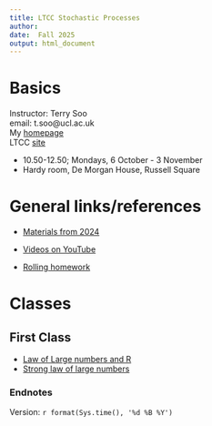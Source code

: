 ```yaml
---
title: LTCC Stochastic Processes 
author: 
date:  Fall 2025
output: html_document
---
```



#  Basics




Instructor:  Terry Soo
<br>
email:  t.soo@ucl.ac.uk
<br>
My [homepage](https://www.terrysoo.com)
<br>
LTCC [site](http://www.ltcc.ac.uk/timetable/)
<br>

* 10.50-12.50; Mondays, 6 October - 3 November   
* Hardy room, De Morgan House, Russell Square






# General links/references 

*  [Materials from 2024](https://tsoo-math.github.io/lttc/skeleton-LTTC-2024.html)

*  [Videos on YouTube](https://tsoo-math.github.io/ucl2/YT.html)


*  [Rolling homework](https://tsoo-math.github.io/lttc/homeworklttc.html)

# Classes

## First Class

* [Law of Large numbers and R](https://tsoo-math.github.io/ucl/prob-viaR.html)
* [Strong law of large numbers](https://tsoo-math.github.io/ucl/borel.html)


### Endnotes

Version: `r format(Sys.time(), '%d %B %Y')`


<br>
<br>
<br>
